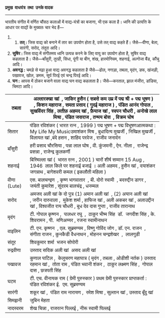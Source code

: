 **प्रमुख  वाधयंत्र  तथा  उनके वादक** 

---

भारतीय संगीत में वर्णित चौंसठ कलाओं में वाद्य-यंत्रों का बजाना, भी एक कला है। ध्वनि की उत्पत्ति के आधार पर वाद्यों के मुख्यतः चार भेद हैं—

1. 1.  **तत् :** जिस वाद्य को बनाने में तार का उपयोग होता है, उसे तत् वाद्य कहते हैं। जैसे—वीणा, बेला, सारंगी, सरोद, तंतूरा आदि।  
2.  **सुषिर :** जिस वाद्य में संगीतमय ध्वनि उत्पन्न करने के लिए वायु का उपयोग होता है, सुषिर वाद्य कहलाता है। जैसे—बाँसुरी, तुरही, सिंधा, पूंगी या बीन, शंख, हारमोनियम, शहनाई, अल्गोजा बैंड, कौंचु आदि।  
3.  **अवनद्ध :** चमड़े से मढ़ा हुआ वाद्य अवनद्ध कहलाता है जैसे—ढोल, नगाड़ा, तबला, मृदंग, डफ, खंजड़ी, पखावज, खोल, डमरू, सूर्य पिरई एवं चन्द्र पिरई आदि।  
4.  **घन :** आपस में ठोकर बजाने वाला वाद्य घन वाद्य कहलाता है। जैसे—करताल, झाल मंजीरा, डांडिया, चिमटा आदि।

| तबला | अल्लारक्खा खां  , जाकिर हुसैन ( सबसे कम उम्र में पद्म श्री + पद्म भूषण ) , किशन महाराज , समता प्रसाद ( गुदई महाराज ) , पंडित आनंद गोपाल , सुखविंदर सिंह , लतीफ़ अहमद खां , फ़ैयाज खां , स्वपन चौधरी , अनोखे लाल मिश्रा , पंडित जसराज , तन्मय बोस  , विक्रम घोष |
| --- | --- |
| सितार | पंडित रविशंकर ( भारत रत्न , 1999 ) पद्म भूषण + पद्म विभूषणआत्मकथा : My Life My Musicउमाशंकर मिश्र , बुधादित्य मुखर्जी , निखिल मुखर्जी , विलायत खां ,बंदे हसन , शाहिद परवेज , राजीव जनार्दन |
| बाँसुरी | हरी प्रसाद चौरसिया , पन्ना लाल घोष , वी. कुंजमनी , ऐन. नीला ,  राजेन्द्र प्रसन्ना , राजेन्द्र कुलकर्णी |
| शहनाई | बिस्मिल्ला खां (  भारत रत्न , 2001 ) चारों शीर्ष सम्मान 15 Aug , 1946  लाल किले पर शहनाई बजाई । अली अहमद , हुसैन खां , दयाशंकर जगन्नाथ , बागेशवरी कमल ( इकलौती महिला ) |
| वीणा (Lute) | एस. बालचन्द्रण  , कृष्ण भागवातार  , बी. दोरो स्वामी  , बदरुद्दीन डागर , जयंती कुमारेश , सुंदरम बालचंद्र , धनम्मल |
| सरोद | अमजद अली खां के दो पुत्र (1) अमान अली खां  , (2) अयान अली खां , जरीन दारुवाला ,  मुकेश शर्मा , हाफिज खां , अली अकबर खां , अलाउद्दीन खां , विश्वजीत राय चौधरी , बुध देव दास गुप्ता , राजीव तारानाथ |
| मृदंग | टी. गोपाल कृष्णन ,  पालधर रघु  ,  ठाकुर भीष्म सिंह  डॉ.  जगदीश सिंह , के. शिवरामन , पी.  मणिअय्यर , रजना स्वामीनाथन |
| वाइलिन | टी. एन. कृष्णन  , एल. सुब्रमण्यम , विष्णु गोविंद जोग , डॉ. एन. राजन  , संगीता राजन , कुनकैडी वैधनाथन , मोहनन चन्द्रशेखर  ,  लालगुडी |
| संतूर | शिवकुमार शर्मा  भजन सोपोरी |
| रुद्रवीणा | उस्ताद सदिक अली खां  असद अली खां |
| पखावज | कुणाल पाटिल ,  केलुचरण महापात्र ( मृदंग , तबला , ओडीशी नर्तक ) उस्ताद रहमान खां ,  तोता राम , पंडित भवानी शंकर ,  ठाकुर लक्ष्मण सिंह ,  गोपाल दास , छत्रपती सिंह |
| घटम | टी. एच. वीनायक राम ( ग्रेमी पुरुस्कार ) प्रथम ग्रेमी पुरुस्कार प्राप्तकर्ता : पंडित रविशंकर ई.  एम. सुब्रमण्यम |
| सारंगी | शकूर खां ,  पंडित राम नारायण ,  रमेश मिश्रा , सुल्तान खां , उस्ताद बूँदु खां |
| सिमझनी | जुबिन मेहता |
| नादस्वरम | शेख चिन्ना , राजरत्न पिल्लई , नीरू स्वामी पिल्लई |